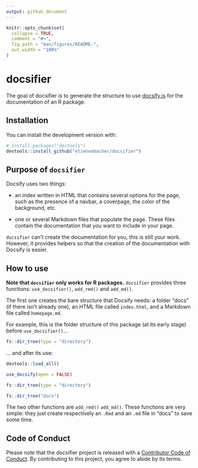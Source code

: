```yaml
---
output: github_document
---
```


<!-- README.md is generated from README.Rmd. Please edit that file -->

```r
knitr::opts_chunk$set(
  collapse = TRUE,
  comment = "#>",
  fig.path = "man/figures/README-",
  out.width = "100%"
)
```


# docsifier

<!-- badges: start -->
<!-- badges: end -->
  
The goal of docsifier is to generate the structure to use [docsify.js](https://docsify.js.org/#/) for the documentation of an R package.

## Installation

You can install the development version with: 

```r
# install.packages("devtools")
devtools::install_github("etiennebacher/docsifier")
```

## Purpose of `docsifier`

Docsify uses two things:

* an index written in HTML that contains several options for the page, such as the presence of a navbar, a coverpage, the color of the background, etc.

* one or several Markdown files that populate the page. These files contain the documentation that you want to include in your page.

`docsifier` can't create the documentation for you, this is still your work. However, it provides helpers so that the creation of the documentation with Docsify is easier.


## How to use

**Note that `docsifier` only works for R packages.** `docsifier` provides three functions: `use_docsifier()`, `add_rmd()` and `add_md()`.

The first one creates the bare structure that Docsify needs: a folder "docs" (if there isn't already one), an HTML file called `index.html`, and a Markdown file called `homepage.md`.

For example, this is the folder structure of this package (at its early stage) before `use_docsifier()`...

```r
fs::dir_tree(type = "directory")
```

... and after its use:

```r
devtools::load_all()
```
```r
use_docsify(open = FALSE)
```
```r
fs::dir_tree(type = "directory")
```
```r
fs::dir_tree("docs")
```


The two other functions are `add_rmd()` `add_md()`. These functions are very simple: they just create respectively an `.Rmd` and an `.md` file in "docs" to save some time.


## Code of Conduct

Please note that the docsifier project is released with a [Contributor Code of Conduct](https://contributor-covenant.org/version/2/0/CODE_OF_CONDUCT.html). By contributing to this project, you agree to abide by its terms.




